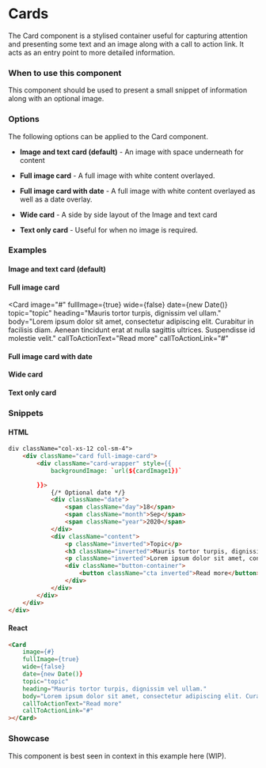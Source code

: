 
<Meta title="Components/Content/Cards" />

# Cards

The Card component is a stylised container useful for capturing attention and presenting some text and an image along with a call to action link. It acts as an entry point to more detailed information.

### When to use this component

This component should be used to present a small snippet of information along with an optional image.

### Options

The following options can be applied to the Card component.

- **Image and text card (default)** - An image with space underneath for content

- **Full image card** - A full image with white content overlayed.

- **Full image card with date** - A full image with white content overlayed as well as a date overlay.

- **Wide card** - A side by side layout of the Image and text card

- **Text only card** - Useful for when no image is required.

### Examples

#### Image and text card (default)

#### Full image card

<Card
    image="#"
    fullImage={true}
    wide={false}
    date={new Date()}
    topic="topic"
    heading="Mauris tortor turpis, dignissim vel ullam."
    body="Lorem ipsum dolor sit amet, consectetur adipiscing elit. Curabitur in facilisis diam. Aenean tincidunt erat at nulla sagittis ultrices. Suspendisse id molestie velit."
    callToActionText="Read more"
    callToActionLink="#"
></Card>

#### Full image card with date

#### Wide card

#### Text only card

### Snippets

#### HTML

```HTML
div className="col-xs-12 col-sm-4">
    <div className="card full-image-card">
        <div className="card-wrapper" style={{
            backgroundImage: `url(${cardImage1})`

        }}>
            {/* Optional date */}
            <div className="date">
                <span className="day">18</span>
                <span className="month">Sep</span>
                <span className="year">2020</span>
            </div>
            <div className="content">
                <p className="inverted">Topic</p>
                <h3 className="inverted">Mauris tortor turpis, dignissim vel ullam.</h3>
                <p className="inverted">Lorem ipsum dolor sit amet, consectetur adipiscing elit. Curabitur in facilisis diam. Aenean tincidunt erat at nulla sagittis ultrices. Suspendisse id molestie velit.</p>
                <div className="button-container">
                    <button className="cta inverted">Read more</button>
                </div>
            </div>
        </div>
    </div>
</div>
```

#### React

```HTML
<Card
    image={#}
    fullImage={true}
    wide={false}
    date={new Date()}
    topic="topic"
    heading="Mauris tortor turpis, dignissim vel ullam."
    body="Lorem ipsum dolor sit amet, consectetur adipiscing elit. Curabitur in facilisis diam. Aenean tincidunt erat at nulla sagittis ultrices. Suspendisse id molestie velit."
    callToActionText="Read more"
    callToActionLink="#"
></Card>
```

### Showcase

This component is best seen in context in this example here (WIP).